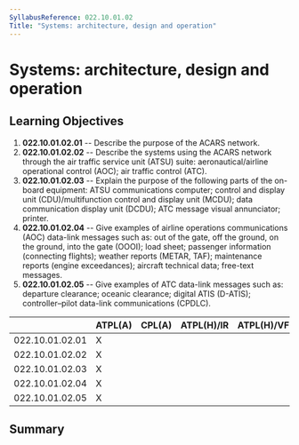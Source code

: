 ```yaml
---
SyllabusReference: 022.10.01.02
Title: "Systems: architecture, design and operation"
---
```


# Systems: architecture, design and operation

## Learning Objectives

1.  **022.10.01.02.01** -- Describe the purpose of the ACARS network.
2.  **022.10.01.02.02** -- Describe the systems using the ACARS network through
    the air traffic service unit (ATSU) suite: aeronautical/airline operational
    control (AOC); air traffic control (ATC).
3.  **022.10.01.02.03** -- Explain the purpose of the following parts of the
    on-board equipment: ATSU communications computer; control and display unit
    (CDU)/multifunction control and display unit (MCDU); data communication
    display unit (DCDU); ATC message visual annunciator; printer.
4.  **022.10.01.02.04** -- Give examples of airline operations communications
    (AOC) data-link messages such as: out of the gate, off the ground, on the
    ground, into the gate (OOOI); load sheet; passenger information (connecting
    flights); weather reports (METAR, TAF); maintenance reports (engine
    exceedances); aircraft technical data; free-text messages.
5.  **022.10.01.02.05** -- Give examples of ATC data-link messages such as:
    departure clearance; oceanic clearance; digital ATIS (D-ATIS);
    controller–pilot data-link communications (CPDLC).

|                 | ATPL(A) | CPL(A) | ATPL(H)/IR | ATPL(H)/VFR | CPL(H) | IR  | CBIR(A) |
| --------------- | ------- | ------ | ---------- | ----------- | ------ | --- | ------- |
| 022.10.01.02.01 | X       |        |            |             |        |     |         |
| 022.10.01.02.02 | X       |        |            |             |        |     |         |
| 022.10.01.02.03 | X       |        |            |             |        |     |         |
| 022.10.01.02.04 | X       |        |            |             |        |     |         |
| 022.10.01.02.05 | X       |        |            |             |        |     |         |

## Summary
